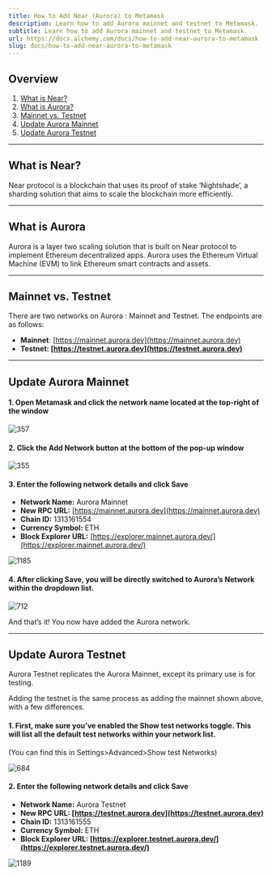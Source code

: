 ```yaml
---
title: How to Add Near (Aurora) to Metamask
description: Learn how to add Aurora mainnet and testnet to Metamask.
subtitle: Learn how to add Aurora mainnet and testnet to Metamask.
url: https://docs.alchemy.com/docs/how-to-add-near-aurora-to-metamask
slug: docs/how-to-add-near-aurora-to-metamask
---
```


## Overview

1. [What is Near?](#what-is-near)
2. [What is Aurora?](#what-is-aurora)
3. [Mainnet vs. Testnet](#mainnet-vs.-testnet-fuji)
4. [Update Aurora Mainnet](#update-aurora-mainnet)
5. [Update Aurora Testnet](#update-aurora-testnet)

***

## What is Near?

Near protocol is a blockchain that uses its proof of stake ‘Nightshade’, a sharding solution that aims to scale the blockchain more efficiently.

***

## What is Aurora

Aurora is a layer two scaling solution that is built on Near protocol to implement Ethereum decentralized apps. Aurora uses the Ethereum Virtual Machine (EVM) to link Ethereum smart contracts and assets.

***

## Mainnet vs. Testnet

There are two networks on Aurora : Mainnet and Testnet. The endpoints are as follows:

* **Mainnet**: [https://mainnet.aurora.dev](https://mainnet.aurora.dev)
* **Testnet: [https://testnet.aurora.dev](https://testnet.aurora.dev)**

***

## Update Aurora Mainnet

#### 1. Open Metamask and click the network name located at the top-right of the window

![357](9377ac7-Untitled_34.png "Untitled (34).png")

#### 2. Click the Add Network button at the bottom of the pop-up window

![355](9c797c5-Group_24_2.png "Group 24 (2).png")

#### 3. Enter the following network details and click Save

* **Network Name:** Aurora Mainnet
* **New RPC URL:** [https://mainnet.aurora.dev](https://mainnet.aurora.dev)
* **Chain ID:** 1313161554
* **Currency Symbol:** ETH
* **Block Explorer URL:** [https://explorer.mainnet.aurora.dev/](https://explorer.mainnet.aurora.dev/)

![1185](1137a3b-Group_25.png "Group 25.png")

#### 4. After clicking Save, you will be directly switched to Aurora’s Network within the dropdown list.

![712](fa0b8c7-Screen_Shot_2022-04-14_at_11.55.49_PM.png "Screen Shot 2022-04-14 at 11.55.49 PM.png")

And that’s it! You now have added the Aurora network.

***

## Update Aurora Testnet

Aurora Testnet replicates the Aurora Mainnet, except its primary use is for testing.

Adding the testnet is the same process as adding the mainnet shown above, with a few differences.

#### 1. First, make sure you’ve enabled the Show test networks toggle. This will list all the default test networks within your network list.

(You can find this in Settings>Advanced>Show test Networks)

![684](2e25baa-Untitled_35.png "Untitled (35).png")

#### 2. Enter the following network details and click Save

* **Network Name:** Aurora Testnet
* **New RPC URL: [https://testnet.aurora.dev](https://testnet.aurora.dev)**
* **Chain ID:** 1313161555
* **Currency Symbol:** ETH
* **Block Explorer URL: [https://explorer.testnet.aurora.dev/](https://explorer.testnet.aurora.dev/)**

![1189](e56dedc-Group_26.png "Group 26.png")
